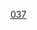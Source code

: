 {{整数
| nav_pre = Category:名数
| list name = [[:分類:名数|:分類:名数]]
| list = {{Numbers digits|37|namespace=:Category:名数}}
| num=37
}}
[[Category:名數|037]]